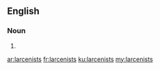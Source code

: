 ==English==

===Noun===
{{head|en}}

# {{plural of|larcenist}}

[[ar:larcenists]]
[[fr:larcenists]]
[[ku:larcenists]]
[[my:larcenists]]